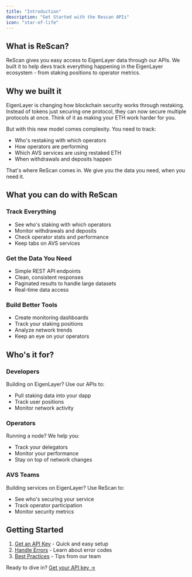 ```yaml
---
title: "Introduction"
description: "Get Started with the Rescan APIs"
icon: "star-of-life"
---
```


## What is ReScan?

ReScan gives you easy access to EigenLayer data through our APIs. We built it to help devs track everything happening in the EigenLayer ecosystem - from staking positions to operator metrics.

## Why we built it

EigenLayer is changing how blockchain security works through restaking. Instead of tokens just securing one protocol, they can now secure multiple protocols at once. Think of it as making your ETH work harder for you.

But with this new model comes complexity. You need to track:

- Who's restaking with which operators
- How operators are performing
- Which AVS services are using restaked ETH
- When withdrawals and deposits happen

That's where ReScan comes in. We give you the data you need, when you need it.

## What you can do with ReScan

### Track Everything

- See who's staking with which operators
- Monitor withdrawals and deposits
- Check operator stats and performance
- Keep tabs on AVS services

### Get the Data You Need

- Simple REST API endpoints
- Clean, consistent responses
- Paginated results to handle large datasets
- Real-time data access

### Build Better Tools

- Create monitoring dashboards
- Track your staking positions
- Analyze network trends
- Keep an eye on your operators

## Who's it for?

### Developers

Building on EigenLayer? Use our APIs to:

- Pull staking data into your dapp
- Track user positions
- Monitor network activity

### Operators

Running a node? We help you:

- Track your delegators
- Monitor your performance
- Stay on top of network changes

### AVS Teams

Building services on EigenLayer? Use ReScan to:

- See who's securing your service
- Track operator participation
- Monitor security metrics

## Getting Started

1. [Get an API Key](/eigen-reference/prerequisites) - Quick and easy setup
2. [Handle Errors](/eigen-reference/errors) - Learn about error codes
3. [Best Practices](/eigen-reference/errors#best-practices) - Tips from our team

Ready to dive in? [Get your API key →](https://app.blockflow.network)

